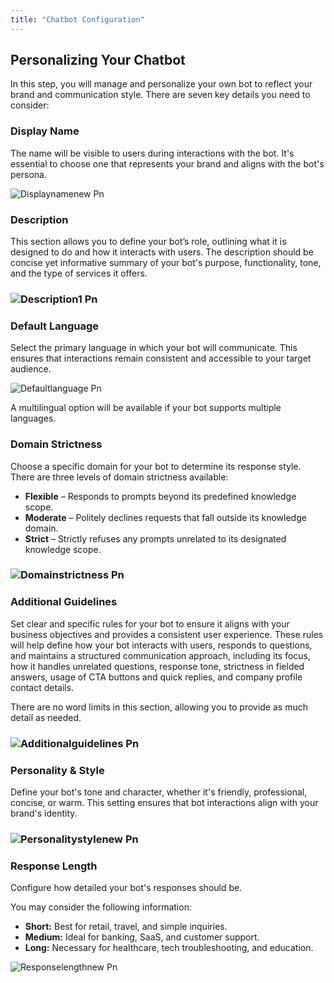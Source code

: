 ```yaml
---
title: "Chatbot Configuration"
---
```


## Personalizing Your Chatbot

In this step, you will manage and personalize your own bot to reflect your brand and communication style. There are seven key details you need to consider:

### Display Name

The name will be visible to users during interactions with the bot. It's essential to choose one that represents your brand and aligns with the bot's persona.

![Displaynamenew Pn](/images/displaynamenew.png)

### Description

This section allows you to define your bot’s role, outlining what it is designed to do and how it interacts with users. The description should be concise yet informative summary of your bot's purpose, functionality, tone, and the type of services it offers.

### ![Description1 Pn](/images/description1.png)

### Default Language

Select the primary language in which your bot will communicate. This ensures that interactions remain consistent and accessible to your target audience.

![Defaultlanguage Pn](/images/defaultlanguage.png)

<Info>
  A multilingual option will be available if your bot supports multiple languages.
</Info>

### Domain Strictness

Choose a specific domain for your bot to determine its response style. There are three levels of domain strictness available:

- **Flexible** – Responds to prompts beyond its predefined knowledge scope.
- **Moderate** – Politely declines requests that fall outside its knowledge domain.
- **Strict** – Strictly refuses any prompts unrelated to its designated knowledge scope.

### ![Domainstrictness Pn](/images/domainstrictness.png)

### Additional Guidelines

Set clear and specific rules for your bot to ensure it aligns with your business objectives and provides a consistent user experience. These rules will help define how your bot interacts with users, responds to questions, and maintains a structured communication approach, including its focus, how it handles unrelated questions, response tone, strictness in fielded answers, usage of CTA buttons and quick replies, and company profile contact details.

<Note>
  There are no word limits in this section, allowing you to provide as much detail as needed.
</Note>

### ![Additionalguidelines Pn](/images/additionalguidelines.png)

### Personality & Style

Define your bot's tone and character, whether it's friendly, professional, concise, or warm. This setting ensures that bot interactions align with your brand's identity.

### ![Personalitystylenew Pn](/images/personalitystylenew.png)

### Response Length

Configure how detailed your bot's responses should be.

You may consider the following information:

- **Short:** Best for retail, travel, and simple inquiries.
- **Medium:** Ideal for banking, SaaS, and customer support.
- **Long:** Necessary for healthcare, tech troubleshooting, and education.

![Responselengthnew Pn](/images/responselengthnew.png)